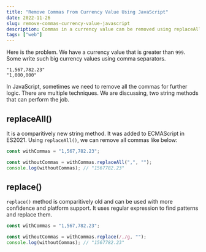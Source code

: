 ```yaml
---
title: "Remove Commas From Currency Value Using JavaScript"
date: 2022-11-26
slug: remove-commas-currency-value-javascript
description: Commas in a currency value can be removed using replaceAll() or replace() methods.
tags: ["web"]
---
```


Here is the problem. We have a currency value that is greater than `999`. Some write such big currency values using comma separators.

```
"1,567,782.23"
"1,000,000"
```

In JavaScript, sometimes we need to remove all the commas for further logic. There are multiple techniques. We are discussing, two string methods that can perform the job.

## replaceAll()

It is a comparitively new string method. It was added to ECMAScript in ES2021. Using `replaceAll()`, we can remove all commas like below:

```javascript
const withCommas = "1,567,782.23";

const withoutCommas = withCommas.replaceAll(",", "");
console.log(withoutCommas); // "1567782.23"
```

## replace()

`replace()` method is comparitively old and can be used with more confidence and platform support. It uses regular expression to find patterns and replace them.

```javascript
const withCommas = "1,567,782.23";

const withoutCommas = withCommas.replace(/,/g, "");
console.log(withoutCommas); // "1567782.23"
```
